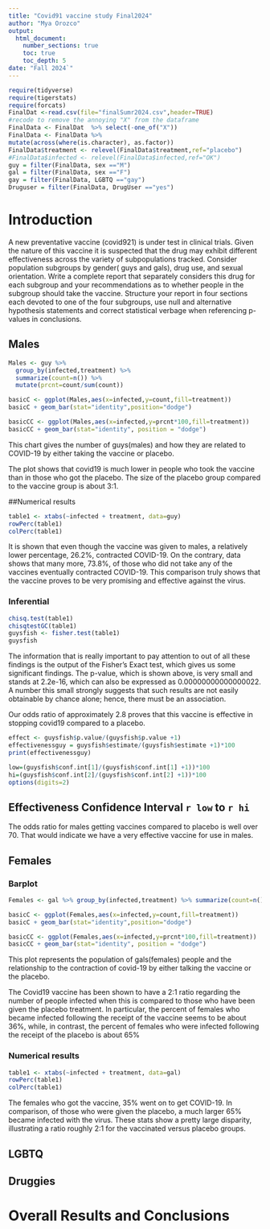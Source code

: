 ```yaml
---
title: "Covid91 vaccine study Final2024"
author: "Mya Orozco"
output: 
  html_document:
    number_sections: true
    toc: true
    toc_depth: 5
date: "Fall 2024`" 
---
```


```r
require(tidyverse)
require(tigerstats)
require(forcats)
FinalDat <-read.csv(file="finalSumr2024.csv",header=TRUE)
#recode to remove the annoying "X" from the dataframe
FinalData <- FinalDat  %>% select(-one_of("X"))
FinalData <- FinalData %>%
mutate(across(where(is.character), as.factor))
FinalData$treatment <- relevel(FinalData$treatment,ref="placebo")
#FinalData$infected <- relevel(FinalData$infected,ref="OK")
guy = filter(FinalData, sex =="M")
gal = filter(FinalData, sex =="F")
gay = filter(FinalData, LGBTQ =="gay")
Druguser = filter(FinalData, DrugUser =="yes")
```

# Introduction

A new  preventative vaccine (covid921) is under test in clinical trials. Given the nature of this vaccine it is suspected that the drug may exhibit different effectiveness across the variety of subpopulations tracked. Consider population subgroups by gender( guys and gals), drug use, and sexual orientation. Write a complete report that separately considers this drug for each subgroup and your recommendations as to whether people in the subgroup should take the vaccine. Structure your report in four sections each devoted to one of the four subgroups, use null and alternative hypothesis statements and correct statistical verbage when referencing p-values in conclusions.

## Males
```r
Males <- guy %>%
  group_by(infected,treatment) %>%
  summarize(count=n()) %>% 
  mutate(prcnt=count/sum(count))

basicC <- ggplot(Males,aes(x=infected,y=count,fill=treatment))
basicC + geom_bar(stat="identity",position="dodge")

basicCC <- ggplot(Males,aes(x=infected,y=prcnt*100,fill=treatment)) 
basicCC + geom_bar(stat="identity", position = "dodge")
```


This chart gives the number of guys(males) and how they are related to COVID-19 by either taking the vaccine or placebo.


The plot shows that covid19 is much lower in people who took the vaccine than in those who got the placebo. The size of the placebo group compared to the vaccine group is about 3:1.


##Numerical results


```r
table1 <- xtabs(~infected + treatment, data=guy)
rowPerc(table1)
colPerc(table1)
```

It is shown that even though the vaccine was given to males, a relatively lower percentage, 26.2%, contracted COVID-19. On the contrary, data shows that many more, 73.8%, of those who did not take any of the vaccines eventually contracted COVID-19. This comparison truly shows that the vaccine proves to be very promising and effective against the virus.



### Inferential 

```r
chisq.test(table1)
chisqtestGC(table1)
guysfish <- fisher.test(table1)
guysfish
```


The information that is really important to pay attention to out of all these findings is the output of the Fisher's Exact test, which gives us some significant findings. The p-value, which is shown above, is very small and stands at 2.2e-16, which can also be expressed as 0.00000000000000022. A number this small strongly suggests that such results are not easily obtainable by chance alone; hence, there must be an association.

Our odds ratio of approximately 2.8 proves that this vaccine is effective in stopping covid19 compared to a placebo.



```r
effect <- guysfish$p.value/(guysfish$p.value +1)
effectivenessguy = guysfish$estimate/(guysfish$estimate +1)*100
print(effectivenessguy)
```

```r
low=(guysfish$conf.int[1]/(guysfish$conf.int[1] +1))*100
hi=(guysfish$conf.int[2]/(guysfish$conf.int[2] +1))*100
options(digits=2)
```


## Effectiveness Confidence Interval `r low`  to `r hi`

The odds ratio for males getting vaccines compared to placebo is well over 70. That would indicate we have a very effective vaccine for use in males.



## Females

### Barplot

```r
Females <- gal %>% group_by(infected,treatment) %>% summarize(count=n()) %>% mutate(prcnt=count/sum(count))

basicC <- ggplot(Females,aes(x=infected,y=count,fill=treatment))
basicC + geom_bar(stat="identity",position="dodge")

basicCC <- ggplot(Females,aes(x=infected,y=prcnt*100,fill=treatment)) 
basicCC + geom_bar(stat="identity", position = "dodge")
```


This plot represents the population of gals(females) people and the relationship to the contraction of covid-19 by either talking the vaccine or the placebo.

The Covid19 vaccine has been shown to have a 2:1 ratio regarding the number of people infected when this is compared to those who have been given the placebo treatment. In particular, the percent of females who became infected following the receipt of the vaccine seems to be about 36%, while, in contrast, the percent of females who were infected following the receipt of the placebo is about 65%


### Numerical results

```r
table1 <- xtabs(~infected + treatment, data=gal)
rowPerc(table1)
colPerc(table1)
```

The females who got the vaccine, 35% went on to get COVID-19. In comparison, of those who were given the placebo, a much larger 65% became infected with the virus. These stats show a pretty large disparity, illustrating a ratio roughly 2:1 for the vaccinated versus placebo groups.


































## LGBTQ



## Druggies


# Overall Results and Conclusions